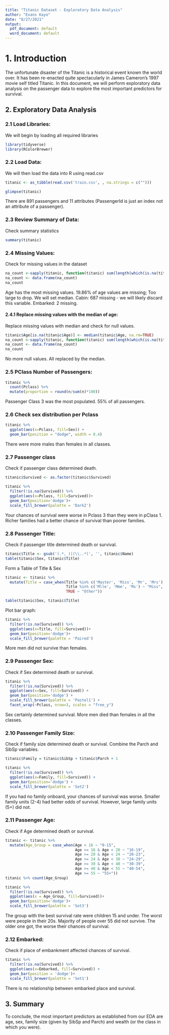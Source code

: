 ---
title: "Titanic Dataset - Exploratory Data Analysis"
author: "Evans Kayo"
date: "8/27/2021"
output:
  pdf_document: default
  word_document: default
---

# 1. Introduction

The unfortunate disaster of the Titanic is a historical event known the world over. It has been re-enacted quite spectacularly in James Cameron's 1997 movie self titled Titanic. In this document, we will perform exploratory data analysis on the passenger data to explore the most important predictors for survival.


## 2. Exploratory Data Analysis


### 2.1 Load Libraries:


We will begin by loading all required libraries


```{r Libraries, echo=TRUE}

library(tidyverse)
library(RColorBrewer)


```


### 2.2 Load Data:


We will then load the data into R using read.csv


```{r Load Data, echo=TRUE}

titanic <- as_tibble(read.csv('train.csv', , na.strings = c("")))

glimpse(titanic)

```
There are 891 passengers and 11 attributes (PassengerId is just an index not an attribute of a passenger).


### 2.3 Review Summary of Data:


Check summary statistics


```{r Summary statistics, echo=TRUE}

summary(titanic)

```

### 2.4 Missing Values:


Check for missing values in the dataset


```{r Missing Values, echo=TRUE}

na_count <-sapply(titanic, function(titanic) sum(length(which(is.na(titanic)))))
na_count <- data.frame(na_count)
na_count

```
Age has the most missing values. 19.86% of age values are missing; Too large to drop. We will set median. Cabin: 687 missing - we will likely discard this variable. Embarked: 2 missing.


#### 2.4.1 Replace missing values with the median of age:


Replace missing values with median and check for null values.


```{r Median, echo=TRUE}

titanic$Age[is.na(titanic$Age)] <- median(titanic$Age, na.rm=TRUE)
na_count <-sapply(titanic, function(titanic) sum(length(which(is.na(titanic)))))
na_count <- data.frame(na_count)
na_count

```
No more null values. All replaced by the median.


### 2.5 PClass Number of Passengers:


```{r Pclass Number, echo=TRUE}

titanic %>% 
  count(Pclass) %>% 
  mutate(proportion = round(n/sum(n)*100))

```
Passenger Class 3 was the most populated. 55% of all passengers.


### 2.6 Check sex distribution per Pclass 


```{r Sex Distribution, echo=TRUE}

titanic %>% 
  ggplot(aes(x=Pclass, fill=Sex)) +
  geom_bar(position = "dodge", width = 0.4)

```


There were more males than females in all classes.


### 2.7 Passenger class


Check if passenger class determined death. 


```{r Class, echo=TRUE}

titanic$Survived <- as.factor(titanic$Survived)

titanic %>% 
  filter(!is.na(Survived)) %>%  
  ggplot(aes(x=Pclass, fill=Survived))+
  geom_bar(position='dodge')+
  scale_fill_brewer(palette = 'Dark2')

```

Your chances of survival were worse in Pclass 3 than they were in pClass 1. Richer families had a better chance of survival than poorer families.


### 2.8 Passenger Title:


Check if passenger title determined death or survival. 


```{r Title 1, echo=TRUE}

titanic$Title <- gsub('(.*, )|(\\..*)', '', titanic$Name)
table(titanic$Sex, titanic$Title)

```

Form a Table of Title & Sex


```{r Title 2, echo=TRUE}

titanic <- titanic %>% 
  mutate(Title = case_when(Title %in% c('Master', 'Miss', 'Mr', 'Mrs') ~ Title,
                           Title %in% c('Mlle', 'Mme', 'Ms') ~ "Miss",
                           TRUE ~ "Other"))

table(titanic$Sex, titanic$Title)

```
Plot bar graph:


```{r Title 3, echo=TRUE}

titanic %>% 
  filter(!is.na(Survived)) %>%  
  ggplot(aes(x=Title, fill=Survived))+
  geom_bar(position='dodge')+
  scale_fill_brewer(palette = 'Paired')

```

More men did not survive than females.


### 2.9 Passenger Sex:


Check if Sex determined death or survival.



```{r Sex, echo=TRUE}

titanic %>% 
  filter(!is.na(Survived)) %>%  
  ggplot(aes(x=Sex, fill=Survived)) +
  geom_bar(position='dodge') +
  scale_fill_brewer(palette = 'Pastel1') + 
  facet_wrap(~Pclass, nrow=3, scales = "free_y")

```

Sex certainly determined survival. More men died than females in all the classes.


### 2.10 Passenger Family Size:


Check if family size determined death or survival. Combine the Parch and SibSp variables.


```{r Family Size, echo=TRUE}

titanic$Family = titanic$SibSp + titanic$Parch + 1

titanic %>% 
  filter(!is.na(Survived)) %>%  
  ggplot(aes(x=Family, fill=Survived)) +
  geom_bar(position='dodge') +
  scale_fill_brewer(palette = 'Set2')

```

If you had no family onboard, your chances of survival was worse. Smaller family units (2-4) had better odds of survival. However, large family units (5+) did not.

### 2.11 Passenger Age:


Check if Age determined death or survival.


```{r Age, echo=TRUE}

titanic <- titanic %>% 
  mutate(Age_Group = case_when(Age < 16 ~ "0-15",
                               Age >= 16 & Age < 20 ~ "16-19",
                               Age >= 20 & Age < 24 ~ "20-23",
                               Age >= 24 & Age < 30 ~ "24-29",
                               Age >= 30 & Age < 40 ~ "30-39",
                               Age >= 40 & Age < 55 ~ "40-54",
                               Age >= 55 ~ "55+"))
titanic %>% count(Age_Group)

titanic %>% 
  filter(!is.na(Survived)) %>% 
  ggplot(aes(x = Age_Group, fill=Survived))+
  geom_bar(position='dodge')+
  scale_fill_brewer(palette = 'Set3')

```
The group with the best survival rate were children 15 and under. The worst were people in their 20s. Majority of people over 55 did not survive. The older one got, the worse their chances of survival.


### 2.12 Embarked:


Check if place of embankment affected chances of survival.


```{r Embarked, echo=TRUE}

titanic %>% 
  filter(!is.na(Survived)) %>% 
  ggplot(aes(x=Embarked, fill=Survived)) +
  geom_bar(position = 'dodge')+
  scale_fill_brewer(palette = 'Set1')

```



There is no relationship between embarked place and survival.

## 3. Summary

To conclude, the most important predictors as established from our EDA are age, sex, family size (given by SibSp and Parch) and wealth (or the class in which you were).


